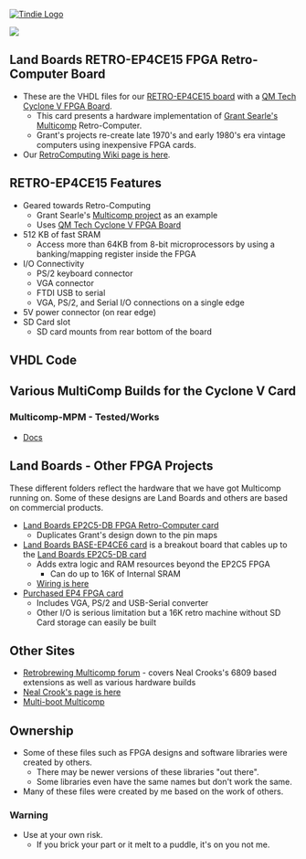 <a href="https://www.tindie.com/products/land_boards/retrocomputer-fpga-card-pcb-only/" >
<img src="http://land-boards.com/tindie/tindie-larges-v2.png" alt="Tindie Logo">
</img></a> 

<img src="http://land-boards.com/blwiki/images/0/08/RETROEP4CE15_REV4_EDGEVIEW-720PX.jpg"></img>


== Land Boards RETRO-EP4CE15 FPGA Retro-Computer Board ==

* These are the VHDL files for our [http://land-boards.com/blwiki/index.php?title=RETRO-EP4CE15 RETRO-EP4CE15 board] with a [http://land-boards.com/blwiki/index.php?title=QM_Tech_Cyclone_V_FPGA_Board QM Tech Cyclone V FPGA Board].
** This card presents a hardware implementation of [http://www.searle.wales Grant Searle's Multicomp] Retro-Computer.
** Grant's projects re-create late 1970's and early 1980's era vintage computers using inexpensive FPGA cards.
* Our [http://land-boards.com/blwiki/index.php?title=RetroComputers RetroComputing Wiki page is here].

== RETRO-EP4CE15 Features ==

* Geared towards Retro-Computing
** Grant Searle's [http://searle.x10host.com/Multicomp/index.html Multicomp project] as an example
** Uses [http://land-boards.com/blwiki/index.php?title=QM_Tech_Cyclone_V_FPGA_Board QM Tech Cyclone V FPGA Board]
* 512 KB of fast SRAM
** Access more than 64KB from 8-bit microprocessors by using a banking/mapping register inside the FPGA
* I/O Connectivity
** PS/2 keyboard connector
** VGA connector
** FTDI USB to serial
** VGA, PS/2, and Serial I/O connections on a single edge
* 5V power connector (on rear edge)
* SD Card slot
** SD card mounts from rear bottom of the board
	
== VHDL Code ==

== Various MultiComp Builds for the Cyclone V Card ==

=== Multicomp-MPM - Tested/Works ===

* [https://github.com/douggilliland/MultiComp/tree/master/MultiComp_On_RETRO-EP4/Multicomp-MPM Docs]

== Land Boards - Other FPGA Projects ==

These different folders reflect the hardware that we have got Multicomp running on. Some of these designs are Land Boards and others are based on commercial products.

* [http://land-boards.com/blwiki/index.php?title=EP2C5-DB Land Boards EP2C5-DB FPGA Retro-Computer card]
** Duplicates Grant's design down to the pin maps
* [http://land-boards.com/blwiki/index.php?title=BASE-EP4CE6 Land Boards BASE-EP4CE6 card] is a breakout board that cables up to the [http://land-boards.com/blwiki/index.php?title=EP2C5-DB Land Boards EP2C5-DB card]
** Adds extra logic and RAM resources beyond the EP2C5 FPGA
*** Can do up to 16K of Internal SRAM
** [http://land-boards.com/blwiki/index.php?title=Retro-Computer_Map_EP2_to_EP4_card Wiring is here]
* [http://land-boards.com/blwiki/index.php?title=Cyclone_IV_FPGA_EP4CE6E22C8N_Development_Board_USB_V2 Purchased EP4 FPGA card]
** Includes VGA, PS/2 and USB-Serial converter
** Other I/O is serious limitation but a 16K retro machine without SD Card storage can easily be built

== Other Sites ==

* [https://www.retrobrewcomputers.org/doku.php?id=boards:sbc:multicomp:start Retrobrewing Multicomp forum] - covers Neal Crooks's 6809 based extensions as well as various hardware builds
* [https://github.com/nealcrook/multicomp6809 Neal Crook's page is here]
* [https://www.retrobrewcomputers.org/doku.php?id=builderpages:rhkoolstar:mc-2g-1024 Multi-boot Multicomp]

== Ownership ==

* Some of these files such as FPGA designs and software libraries were created by others.
** There may be newer versions of these libraries "out there".
** Some libraries even have the same names but don't work the same.
* Many of these files were created by me based on the work of others.

=== Warning ===

* Use at your own risk.
** If you brick your part or it melt to a puddle, it's on you not me.
